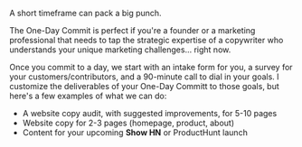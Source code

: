 A short timeframe can pack a big punch.

The One-Day Commit is perfect if you're a founder or a marketing professional that needs to tap the strategic expertise
of a copywriter who understands your unique marketing challenges... right now.

Once you commit to a day, we start with an intake form for you, a survey for your customers/contributors, and a
90-minute call to dial in your goals. I customize the deliverables of your One-Day Committ to those goals, but here's a
few examples of what we can do:

- A website copy audit, with suggested improvements, for 5-10 pages
- Website copy for 2-3 pages (homepage, product, about)
- Content for your upcoming **Show HN** or ProductHunt launch
